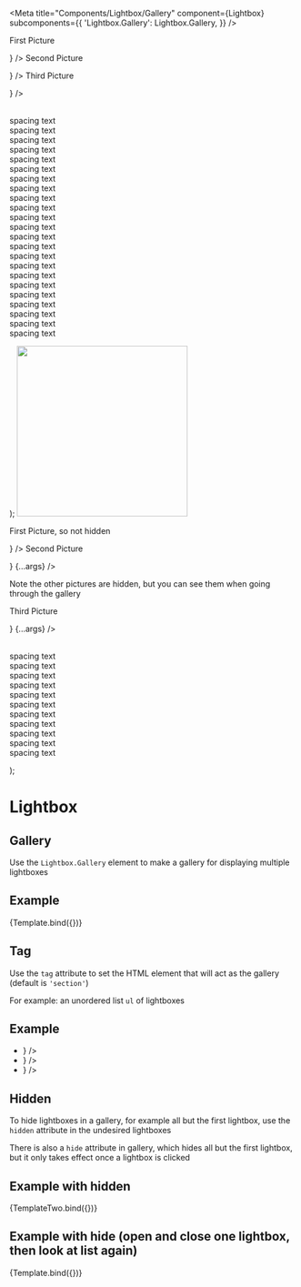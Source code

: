

<Meta
  title="Components/Lightbox/Gallery"
  component={Lightbox}
  subcomponents={{
    'Lightbox.Gallery': Lightbox.Gallery,
  }}
/>

  <span>
    <Lightbox.Gallery {...args}>
      <Lightbox
        title="Example lightbox 1"
        src="https://media.npr.org/assets/img/2021/08/11/gettyimages-1279899488_wide-e28def62c2d01ee6368d9aa312c68998415b5e72-s1100-c50.jpg"
        children={<p>First Picture</p>}
      />
      <Lightbox
        title="Example lightbox 2"
        src="https://encrypted-tbn0.gstatic.com/images?q=tbn:ANd9GcSTJh5kgOqt5xacw9IhGakSqpdNDcvjhq6qiLGcfEu-u2Q8OeazkXIh_tLZx0F0ue5eGIk&usqp=CAU"
        children={<p>Second Picture</p>}
      />
      <Lightbox
        title="Example lightbox 3"
        src="https://www.fearfreehappyhomes.com/wp-content/uploads/2020/08/shutterstock_707431309-e1554172878508.jpg"
        children={<p>Third Picture</p>}
      />
    </Lightbox.Gallery>
    <p>
      <br />
      spacing text
      <br />
      spacing text
      <br />
      spacing text
      <br />
      spacing text
      <br />
      spacing text
      <br />
      spacing text
      <br />
      spacing text
      <br />
      spacing text
      <br />
      spacing text
      <br />
      spacing text
      <br />
      spacing text
      <br />
      spacing text
      <br />
      spacing text
      <br />
      spacing text
      <br />
      spacing text
      <br />
      spacing text
      <br />
      spacing text
      <br />
      spacing text
      <br />
      spacing text
      <br />
      spacing text
      <br />
      spacing text
      <br />
      spacing text
      <br />
      spacing text
    </p>
  </span>
);

  <span>
    <Lightbox.Gallery>
      <Lightbox
        title="Example lightbox 1"
        src="https://media.npr.org/assets/img/2021/08/11/gettyimages-1279899488_wide-e28def62c2d01ee6368d9aa312c68998415b5e72-s1100-c50.jpg"
        children={
          <span>
            <img
              src="https://media.npr.org/assets/img/2021/08/11/gettyimages-1279899488_wide-e28def62c2d01ee6368d9aa312c68998415b5e72-s1100-c50.jpg"
              height="300px"
            />
            <p>First Picture, so not hidden</p>
          </span>
        }
      />
      <Lightbox
        title="Example lightbox 2"
        src="https://encrypted-tbn0.gstatic.com/images?q=tbn:ANd9GcSTJh5kgOqt5xacw9IhGakSqpdNDcvjhq6qiLGcfEu-u2Q8OeazkXIh_tLZx0F0ue5eGIk&usqp=CAU"
        children={<p>Second Picture</p>}
        {...args}
      />
      <p>
        Note the other pictures are hidden, but you can see them when going
        through the gallery
      </p>
      <Lightbox
        title="Example lightbox 3"
        src="https://www.fearfreehappyhomes.com/wp-content/uploads/2020/08/shutterstock_707431309-e1554172878508.jpg"
        children={<p>Third Picture</p>}
        {...args}
      />
    </Lightbox.Gallery>
    <p>
      <br />
      spacing text
      <br />
      spacing text
      <br />
      spacing text
      <br />
      spacing text
      <br />
      spacing text
      <br />
      spacing text
      <br />
      spacing text
      <br />
      spacing text
      <br />
      spacing text
      <br />
      spacing text
      <br />
      spacing text
      <br />
    </p>
  </span>
);

# Lightbox

## Gallery

Use the `Lightbox.Gallery` element to make a gallery for displaying multiple lightboxes

## Example

<Canvas>
  <Story name="Default" args={{}}>
    {Template.bind({})}
  </Story>
</Canvas>

## Tag

Use the `tag` attribute to set the HTML element that will act as the gallery (default is `'section'`)

For example: an unordered list `ul` of lightboxes

## Example

<Canvas>
  <Lightbox.Gallery>
    <ul>
      <li>
        <Lightbox
          title="Example lightbox 1"
          src="https://media.npr.org/assets/img/2021/08/11/gettyimages-1279899488_wide-e28def62c2d01ee6368d9aa312c68998415b5e72-s1100-c50.jpg"
          children={
            <img
              src="https://media.npr.org/assets/img/2021/08/11/gettyimages-1279899488_wide-e28def62c2d01ee6368d9aa312c68998415b5e72-s1100-c50.jpg"
              height="300px"
            />
          }
        />
      </li>
      <li>
        <Lightbox
          title="Example lightbox 2"
          src="https://encrypted-tbn0.gstatic.com/images?q=tbn:ANd9GcSTJh5kgOqt5xacw9IhGakSqpdNDcvjhq6qiLGcfEu-u2Q8OeazkXIh_tLZx0F0ue5eGIk&usqp=CAU"
          children={
            <img src="https://encrypted-tbn0.gstatic.com/images?q=tbn:ANd9GcSTJh5kgOqt5xacw9IhGakSqpdNDcvjhq6qiLGcfEu-u2Q8OeazkXIh_tLZx0F0ue5eGIk&usqp=CAU" />
          }
        />
      </li>
      <li>
        <Lightbox
          title="Example lightbox 3"
          src="https://www.fearfreehappyhomes.com/wp-content/uploads/2020/08/shutterstock_707431309-e1554172878508.jpg"
          children={
            <img
              src="https://www.fearfreehappyhomes.com/wp-content/uploads/2020/08/shutterstock_707431309-e1554172878508.jpg"
              height="300px"
            />
          }
        />
      </li>
    </ul>
  </Lightbox.Gallery>
</Canvas>

## Hidden

To hide lightboxes in a gallery, for example all but the first lightbox, use the `hidden` attribute in the
undesired lightboxes

There is also a `hide` attribute in gallery, which hides all but the first lightbox, but it only takes effect once a lightbox is clicked

## Example with hidden

<Canvas>
  <Story name="Hidden" args={{ hidden: true }}>
    {TemplateTwo.bind({})}
  </Story>
</Canvas>

## Example with hide (open and close one lightbox, then look at list again)

<Canvas>
  <Story name="Hide" args={{ hide: true }}>
    {Template.bind({})}
  </Story>
</Canvas>
